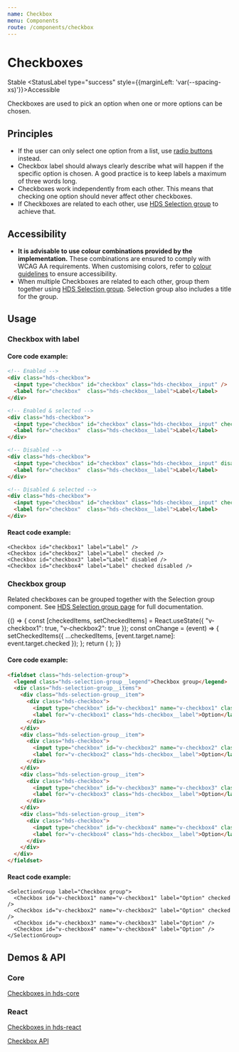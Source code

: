 ```yaml
---
name: Checkbox
menu: Components
route: /components/checkbox
---
```




# Checkboxes

<StatusLabel type="info">Stable</StatusLabel>
<StatusLabel type="success" style={{marginLeft: 'var(--spacing-xs)'}}>Accessible</StatusLabel>

<LargeParagraph>
  Checkboxes are used to pick an option when one or more options can be chosen. 
</LargeParagraph>

## Principles

- If the user can only select one option from a list, use [radio buttons](/components/radio-button) instead.
- Checkbox label should always clearly describe what will happen if the specific option is chosen. A good practice is to keep labels a maximum of three words long.
- Checkboxes work independently from each other. This means that checking one option should never affect other checkboxes.
- If Checkboxes are related to each other, use [HDS Selection group](/components/selection-group) to achieve that. 

## Accessibility

- **It is advisable to use colour combinations provided by the implementation.** These combinations are ensured to comply with WCAG AA requirements. When customising colors, refer to [colour guidelines](/design-tokens/colour "Colour") to ensure accessibility.
- When multiple Checkboxes are related to each other, group them together using [HDS Selection group](/components/selection-group). Selection group also includes a title for the group.

## Usage
### Checkbox with label

<Playground>
  <Checkbox label="Label" />
  <Checkbox label="Label" checked />
  <Checkbox label="Label" disabled />
  <Checkbox label="Label" checked disabled />
</Playground>

#### Core code example:
```html
<!-- Enabled -->
<div class="hds-checkbox">
  <input type="checkbox" id="checkbox" class="hds-checkbox__input" />
  <label for="checkbox"  class="hds-checkbox__label">Label</label>
</div>

<!-- Enabled & selected -->
<div class="hds-checkbox">
  <input type="checkbox" id="checkbox" class="hds-checkbox__input" checked />
  <label for="checkbox"  class="hds-checkbox__label">Label</label>
</div>

<!-- Disabled -->
<div class="hds-checkbox">
  <input type="checkbox" id="checkbox" class="hds-checkbox__input" disabled />
  <label for="checkbox"  class="hds-checkbox__label">Label</label>
</div>

<!-- Disabled & selected -->
<div class="hds-checkbox">
  <input type="checkbox" id="checkbox" class="hds-checkbox__input" checked disabled />
  <label for="checkbox"  class="hds-checkbox__label">Label</label>
</div>
```

#### React code example:
```tsx
<Checkbox id="checkbox1" label="Label" />
<Checkbox id="checkbox2" label="Label" checked />
<Checkbox id="checkbox3" label="Label" disabled />
<Checkbox id="checkbox4" label="Label" checked disabled />
```

### Checkbox group

Related checkboxes can be grouped together with the Selection group component. See [HDS Selection group page](/components/selection-group) for full documentation.

<Playground>
  {() => {
    const [checkedItems, setCheckedItems] = React.useState({ "v-checkbox1": true, "v-checkbox2": true });
    const onChange = (event) => {
      setCheckedItems({ ...checkedItems, [event.target.name]: event.target.checked });
    };
    return (
      <SelectionGroup label="Checkbox group">
        <Checkbox id="v-checkbox1" name="v-checkbox1" label="Option" checked={checkedItems["v-checkbox1"]} onChange={onChange} />
        <Checkbox id="v-checkbox2" name="v-checkbox2" label="Option" checked={checkedItems["v-checkbox2"]} onChange={onChange} />
        <Checkbox id="v-checkbox3" name="v-checkbox3" label="Option" checked={checkedItems["v-checkbox3"]} onChange={onChange} />
        <Checkbox id="v-checkbox4" name="v-checkbox4" label="Option" checked={checkedItems["v-checkbox4"]} onChange={onChange} />
      </SelectionGroup>
    );
  }}
</Playground>

#### Core code example:
```html
<fieldset class="hds-selection-group">
  <legend class="hds-selection-group__legend">Checkbox group</legend>
  <div class="hds-selection-group__items">
    <div class="hds-selection-group__item">
      <div class="hds-checkbox">
        <input type="checkbox" id="v-checkbox1" name="v-checkbox1" class="hds-checkbox__input" value="foo" checked />
        <label for="v-checkbox1" class="hds-checkbox__label">Option</label>
      </div>
    </div>
    <div class="hds-selection-group__item">
      <div class="hds-checkbox">
        <input type="checkbox" id="v-checkbox2" name="v-checkbox2" class="hds-checkbox__input" value="bar" checked/>
        <label for="v-checkbox2" class="hds-checkbox__label">Option</label>
      </div>
    </div>
    <div class="hds-selection-group__item">
      <div class="hds-checkbox">
        <input type="checkbox" id="v-checkbox3" name="v-checkbox3" class="hds-checkbox__input" value="baz" />
        <label for="v-checkbox3" class="hds-checkbox__label">Option</label>
      </div>
    </div>
    <div class="hds-selection-group__item">
      <div class="hds-checkbox">
        <input type="checkbox" id="v-checkbox4" name="v-checkbox4" class="hds-checkbox__input" value="qux" />
        <label for="v-checkbox4" class="hds-checkbox__label">Option</label>
      </div>
    </div>
  </div>
</fieldset>
```

#### React code example:
```tsx
<SelectionGroup label="Checkbox group">
  <Checkbox id="v-checkbox1" name="v-checkbox1" label="Option" checked />
  <Checkbox id="v-checkbox2" name="v-checkbox2" label="Option" checked />
  <Checkbox id="v-checkbox3" name="v-checkbox3" label="Option" />
  <Checkbox id="v-checkbox4" name="v-checkbox4" label="Option" />
</SelectionGroup>
```

## Demos & API

### Core

[Checkboxes in hds-core](/storybook/core/?path=/story/components-checkbox--default)

### React

[Checkboxes in hds-react](/storybook/react/?path=/story/components-checkbox--default)

[Checkbox API](/storybook/react/?path=/docs/components-checkbox--default)
